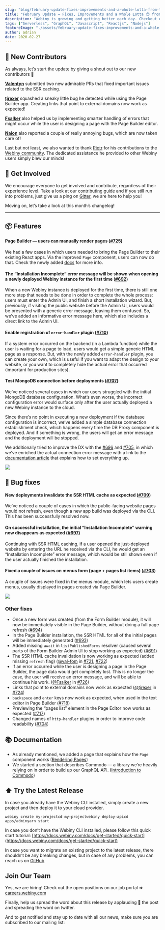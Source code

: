 ```yaml
---
slug: "blog/february-update-fixes-improvements-and-a-whole-lotta-from-the-community-184632067190"
title: "February Update — Fixes, Improvements and a Whole Lotta 😍 from the Community"
description: "Webiny is growing and getting better each day. Checkout our latest release."
tags: ["Serverless", "GraphQL", "Javascript", "Reactjs", "Nodejs"]
featureImage: "./assets/february-update-fixes-improvements-and-a-whole-lotta-from-the-community-184632067190/max-2956-1_AevoIUFtREcNwzlq5escA.png"
author: adrian
date: 2020-02-27
---
```


## 👥 New Contributors

As always, let’s start the update by giving a shout out to our new contributors 👏

**[Valentyn](https://github.com/val-fom)** submitted two new admirable PRs that fixed important issues related to the SSR caching.

**[tjrexer](https://github.com/tjrexer)** squashed a sneaky little bug he detected while using the Page Builder app. Creating links that point to external domains now work as expected!

**[Fsalker](https://github.com/Fsalker)** also helped us by implementing smarter handling of errors that might occur while the user is designing a page with the Page Builder editor.

**[Naion](https://github.com/Naion)** also reported a couple of really annoying bugs, which are now taken care of!

Last but not least, we also wanted to thank [Piotr](https://github.com/bigb123) for his contributions to the [Webiny community](https://community.webiny.com/). The dedicated assistance he provided to other Webiny users simply blew our minds!

## 🤝 Get Involved

We encourage everyone to get involved and contribute, regardless of their experience level. Take a look at our [contributing guide](https://github.com/webiny/webiny-js/blob/master/CONTRIBUTING.md) and if you still run into problems, just give us a ping on [Gitter](https://gitter.im/Webiny/webiny-js), we are here to help you!

Moving on, let’s take a look at this month’s changelog!

---

## 📦 Features

#### Page Builder — users can manually render pages (**[#725](https://github.com/webiny/webiny-js/pull/725)**)

We had a few cases in which users needed to bring the Page Builder to their existing React apps. Via the improved `Page` component, users can now do that. Check the newly added [docs](https://docs.webiny.com/docs/webiny-apps/page-builder/development/rendering-pages) for more info.

#### The “Installation Incomplete” error message will be shown when opening a newly deployed Webiny instance for the first time (**[#692](https://github.com/webiny/webiny-js/pull/692)**)

When a new Webiny instance is deployed for the first time, there is still one more step that needs to be done in order to complete the whole process: users must enter the Admin UI, and finish a short installation wizard. But, previously, if visiting the public website before the Admin UI, users would be presented with a generic error message, leaving them confused. So, we’ve added an informative error message here, which also includes a direct link to the Admin UI.

#### Enable registration of **`error-handler`** plugin (**[#710](https://github.com/webiny/webiny-js/pull/710)**)

If a system error occurred on the backend (in a Lambda function) while the user is waiting for a page to load, users would get a simple generic HTML page as a response. But, with the newly added `error-handler` plugin, you can create your own, which is useful if you want to adapt the design to your website, or you want to completely hide the actual error that occurred (important for production sites).

#### Test MongoDB connection before deployments (**[#707](https://github.com/webiny/webiny-js/pull/707)**)

We’ve noticed several cases in which our users struggled with the initial MongoDB database configuration. What’s even worse, the incorrect configuration error would surface only after the user actually deployed a new Webiny instance to the cloud.

Since there’s no point in executing a new deployment if the database configuration is incorrect, we’ve added a simple database connection establishment check, which happens every time the DB Proxy component is deployed. And if something is wrong, the users will get an error message and the deployment will be stopped.

We additionally tried to improve the DX with the [#696](https://github.com/webiny/webiny-js/pull/696) and [#705](https://github.com/webiny/webiny-js/pull/705), in which we’ve enriched the actual connection error message with a link to the [documentation article](https://docs.webiny.com/docs/get-started/quick-start/#3-setup-database-connection) that explains how to set everything up.

![](./assets/february-update-fixes-improvements-and-a-whole-lotta-from-the-community-184632067190/max-1200-1011m3ZwR_DhohaHqOkqrKg.gif)

## 🐞 Bug fixes

#### New deployments invalidate the SSR HTML cache as expected (**[#709](https://github.com/webiny/webiny-js/pull/709)**)

We’ve noticed a couple of cases in which the public-facing website pages would not refresh, even though a new app build was deployed via the CLI. This has been successfully resolved now.

#### On successful installation, the initial “Installation Incomplete” warning now disappears as expected (**[#697](https://github.com/webiny/webiny-js/pull/697)**)

Continuing with SSR HTML caching, if a user opened the just-deployed website by entering the URL he received via the CLI, he would get an “Installation Incomplete” error message, which would be still shown even if the user actually finished the installation.

#### Fixed a couple of issues on menus form (page + pages list items) (**[#703](https://github.com/webiny/webiny-js/pull/703)**)

A couple of issues were fixed in the menus module, which lets users create menus, usually displayed in pages created via Page Builder.

![](./assets/february-update-fixes-improvements-and-a-whole-lotta-from-the-community-184632067190/max-4412-1Jc4fGeeFZLzKHjM9gg42dQ.png)

### Other fixes

- Once a new form was created (from the Form Builder module), it will now be immediately visible in the Page Builder, without doing a full page refresh ([#694](https://github.com/webiny/webiny-js/pull/694))
- In the Page Builder installation, the SSR HTML for all of the initial pages will be immediately generated ([#693](https://github.com/webiny/webiny-js/pull/693))
- Added missing `await` in `listPublishedForms` resolver (caused several parts of the Form Builder Admin UI to stop working as expected) ([#691](https://github.com/webiny/webiny-js/pull/691))
- The SSR HTML cache invalidation is now working as expected (added missing `refresh` flag) ([@val-fom](https://github.com/val-fom) in [#721](https://github.com/webiny/webiny-js/pull/721), [#722](https://github.com/webiny/webiny-js/pull/722))
- If an error occurred while the user is designing a page in the Page Builder, the page data would get completely lost. This is no longer the case, the user will receive an error message, and will be able to continue his work. ([@Fsalker](https://github.com/Fsalker) in [#726](https://github.com/webiny/webiny-js/pull/726))
- Links that point to external domains now work as expected ([@tjrexer](https://github.com/tjrexer) in [#724](https://github.com/webiny/webiny-js/pull/724))
- `backspace` and `enter` keys now work as expected, when used in the text editor in Page Builder ([#718](https://github.com/webiny/webiny-js/pull/718))
- Previewing the “pages list” element in the Page Editor now works as expected ([#717](https://github.com/webiny/webiny-js/pull/717))
- Changed names of `http-handler` plugins in order to improve code readability ([#704](https://github.com/webiny/webiny-js/pull/704))

## 📚 Documentation

- As already mentioned, we added a page that explains how the `Page` component works ([Rendering Pages](https://docs.webiny.com/docs/webiny-apps/page-builder/development/rendering-pages/))
- We started a section that describes Commodo — a library we’re heavily relying on in order to build up our GraphQL API. ([Introduction to Commodo](https://docs.webiny.com/docs/api-development/commodo/introduction))

## ⬆️ Try the Latest Release

In case you already have the Webiny CLI installed, simply create a new project and then deploy it to your cloud provider.

```
webiny create my-projectcd my-projectwebiny deploy-apicd apps/adminyarn start
```

In case you don’t have the Webiny CLI installed, please follow this quick start tutorial: [https://docs.webiny.com/docs/get-started/quick-start](https://docs.webiny.com/docs/get-started/quick-start)

In case you want to migrate an existing project to the latest release, there shouldn’t be any breaking changes, but in case of any problems, you can reach us on [GitHub](https://github.com/webiny/webiny-js).

## Join Our Team

Yes, we are hiring! Check out the open positions on our job portal => [careers.webiny.com](https://careers.webiny.com/)

Finally, help us spread the word about this release by applauding 👏 the post and spreading the word on twitter.

And to get notified and stay up to date with all our news, make sure you are subscribed to our mailing list:
